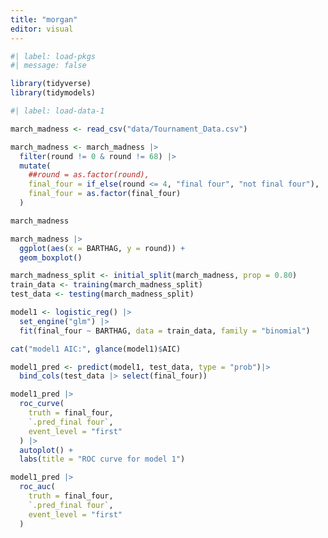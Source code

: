 ```yaml
---
title: "morgan"
editor: visual
---
```



```r

#| label: load-pkgs
#| message: false

library(tidyverse)
library(tidymodels)
```

```r
#| label: load-data-1

march_madness <- read_csv("data/Tournament_Data.csv")

march_madness <- march_madness |>
  filter(round != 0 & round != 68) |>
  mutate(
    ##round = as.factor(round),
    final_four = if_else(round <= 4, "final four", "not final four"),
    final_four = as.factor(final_four)
  )

march_madness

```

```r
march_madness |> 
  ggplot(aes(x = BARTHAG, y = round)) +
  geom_boxplot()


```

```r
march_madness_split <- initial_split(march_madness, prop = 0.80) 
train_data <- training(march_madness_split)
test_data <- testing(march_madness_split) 

model1 <- logistic_reg() |>
  set_engine("glm") |>
  fit(final_four ~ BARTHAG, data = train_data, family = "binomial")

cat("model1 AIC:", glance(model1)$AIC)
```


```r
model1_pred <- predict(model1, test_data, type = "prob")|>  
  bind_cols(test_data |> select(final_four))

model1_pred |>
  roc_curve(
    truth = final_four,
    `.pred_final four`,
    event_level = "first"
  ) |>
  autoplot() +
  labs(title = "ROC curve for model 1")
```

```r

model1_pred |>
  roc_auc(
    truth = final_four,
    `.pred_final four`, 
    event_level = "first" 
  ) 
```

